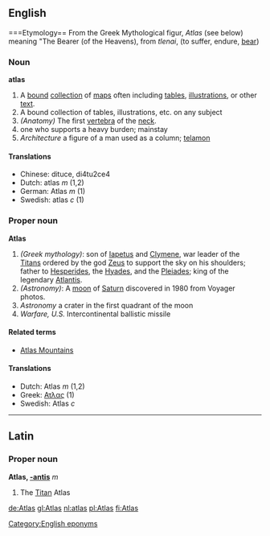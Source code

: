 ==English==
===Etymology==
From the Greek Mythological figur, ''Atlas'' (see below) meaning "The Bearer (of the Heavens), from ''tlenai'', (to suffer, endure, [[bear]])

=== Noun ===
'''atlas'''

# A [[bound]] [[collection]] of [[map]]s often including [[table]]s, [[illustration]]s, or other [[text]].
# A bound collection of tables, illustrations, etc. on any subject
#''(Anatomy)'' The first [[vertebra]] of the [[neck]].
# one who supports a heavy burden; mainstay
# ''Architecture'' a figure of a man used as a column; [[telamon]]

====Translations====
*Chinese: dituce, di4tu2ce4
*Dutch: atlas ''m'' (1,2)
*German: Atlas ''m'' (1)
*Swedish: atlas ''c'' (1)

=== Proper noun ===
'''Atlas'''

#''(Greek mythology)'': son of [[Iapetus]] and [[Clymene]], war leader of the [[Titan]]s ordered by the god [[Zeus]] to support the sky on his shoulders; father to [[Hesperides]], the [[Hyades]], and the [[Pleiades]]; king of the legendary [[Atlantis]].
#''(Astronomy)'': A [[moon]] of [[Saturn]] discovered in 1980 from Voyager photos.
#  ''Astronomy''  a crater in the first quadrant of the moon
# ''Warfare, U.S.'' Intercontinental ballistic missile

====Related terms====
*[[Atlas Mountains]]

====Translations====
*Dutch: Atlas ''m'' (1,2)
*Greek: [[Ατλας]] (1)
*Swedish: Atlas ''c''

----

==Latin==
===Proper noun===
'''Atlas, [[Wiktionary Appendix:Latin third declension|-antis]]''' ''m''

#The [[Titan]] Atlas

[[Category:English eponyms]]
[[de:Atlas]]
[[gl:Atlas]]
[[nl:atlas]]
[[pl:Atlas]]
[[fi:Atlas]]